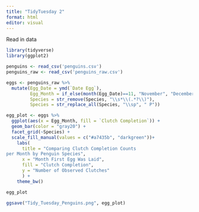 ```yaml
---
title: "TidyTuesday 2"
format: html
editor: visual
---
```


Read in data

```r
library(tidyverse)
library(ggplot2)

penguins <- read_csv('penguins.csv')
penguins_raw <- read_csv('penguins_raw.csv')

```

```r
eggs <- penguins_raw %>%
  mutate(Egg_Date = ymd(`Date Egg`),
         Egg_Month = if_else(month(Egg_Date)==11, "November", "December"),
         Species = str_remove(Species, "\\s*\\(.*?\\)"), 
         Species = str_replace_all(Species, "\\sp", " P"))

egg_plot <- eggs %>% 
  ggplot(aes(x = Egg_Month, fill = `Clutch Completion`)) + 
  geom_bar(color = "gray20") + 
  facet_grid(~Species) +
  scale_fill_manual(values = c("#a7435b", "darkgreen"))+
    labs(
      title = "Comparing Clutch Completion Counts 
per Month by Penguin Species", 
      x = "Month First Egg Was Laid", 
      fill = "Clutch Completion",
      y = "Number of Observed Clutches"
      ) + 
    theme_bw()

egg_plot 

ggsave("Tidy_Tuesday_Penguins.png", egg_plot)
  
```
